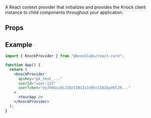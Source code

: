 A React context provider that initializes and provides the Knock client instance to child components throughout your application.

## Props

<Attributes>
  <Attribute
    name="apiKey"
    type="string"
    description="Your public API key from the Knock dashboard."
  />
  <Attribute
    name="userId"
    type="string"
    description="The unique identifier for the current user."
  />
  <Attribute
    name="userToken"
    type="string"
    description="The JWT token for authenticating the user (required for production)."
  />
  <Attribute
    name="host"
    type="string"
    description="The Knock API host URL. Defaults to the production Knock API."
  />
  <Attribute
    name="children"
    type="ReactNode"
    description="Child components that will have access to the Knock client."
  />
</Attributes>

## Example

```jsx
import { KnockProvider } from "@knocklabs/react-core";

function App() {
  return (
    <KnockProvider
      apiKey="pk_test_..."
      userId="user-123"
      userToken="eyJhbGciOiJIUzI1NiIsInR5cCI6IkpXVCJ9..."
    >
      <YourApp />
    </KnockProvider>
  );
}
```
